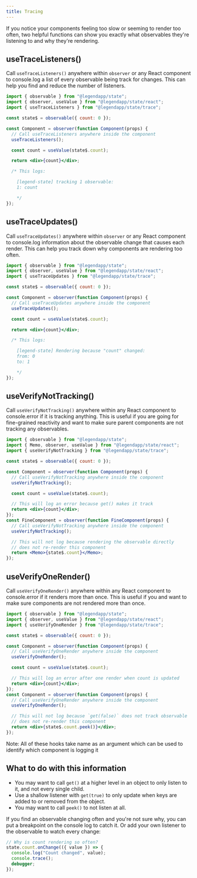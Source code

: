 ```yaml
---
title: Tracing
---
```


If you notice your components feeling too slow or seeming to render too often, two helpful functions can show you exactly what observables they're listening to and why they're rendering.

## useTraceListeners()

Call `useTraceListeners()` anywhere within `observer` or any React component to console.log a list of every observable being track for changes. This can help you find and reduce the number of listeners.

```jsx
import { observable } from "@legendapp/state";
import { observer, useValue } from "@legendapp/state/react";
import { useTraceListeners } from "@legendapp/state/trace";

const state$ = observable({ count: 0 });

const Component = observer(function Component(props) {
  // Call useTraceListeners anywhere inside the component
  useTraceListeners();

  const count = useValue(state$.count);

  return <div>{count}</div>;

  /* This logs:

    [legend-state] tracking 1 observable:
    1: count

    */
});
```

## useTraceUpdates()

Call `useTraceUpdates()` anywhere within `observer` or any React component to console.log information about the observable change that causes each render. This can help you track down why components are rendering too often.

```jsx
import { observable } from "@legendapp/state";
import { observer, useValue } from "@legendapp/state/react";
import { useTraceUpdates } from "@legendapp/state/trace";

const state$ = observable({ count: 0 });

const Component = observer(function Component(props) {
  // Call useTraceUpdates anywhere inside the component
  useTraceUpdates();

  const count = useValue(state$.count);

  return <div>{count}</div>;

  /* This logs:

    [legend-state] Rendering because "count" changed:
    from: 0
    to: 1

    */
});
```

## useVerifyNotTracking()

Call `useVerifyNotTracking()` anywhere within any React component to console.error if it is tracking anything. This is useful if you are going for fine-grained reactivity and want to make sure parent components are not tracking any observables.

```jsx
import { observable } from "@legendapp/state";
import { Memo, observer, useValue } from "@legendapp/state/react";
import { useVerifyNotTracking } from "@legendapp/state/trace";

const state$ = observable({ count: 0 });

const Component = observer(function Component(props) {
  // Call useVerifyNotTracking anywhere inside the component
  useVerifyNotTracking();

  const count = useValue(state$.count);

  // This will log an error because get() makes it track
  return <div>{count}</div>;
});
const FineComponent = observer(function FineComponent(props) {
  // Call useVerifyNotTracking anywhere inside the component
  useVerifyNotTracking();

  // This will not log because rendering the observable directly
  // does not re-render this component
  return <Memo>{state$.count}</Memo>;
});
```

## useVerifyOneRender()

Call `useVerifyOneRender()` anywhere within any React component to console.error if it renders more than once. This is useful if you and want to make sure components are not rendered more than once.

```jsx
import { observable } from "@legendapp/state";
import { observer, useValue } from "@legendapp/state/react";
import { useVerifyOneRender } from "@legendapp/state/trace";

const state$ = observable({ count: 0 });

const Component = observer(function Component(props) {
  // Call useVerifyOneRender anywhere inside the component
  useVerifyOneRender();

  const count = useValue(state$.count);

  // This will log an error after one render when count is updated
  return <div>{count}</div>;
});
const Component = observer(function Component(props) {
  // Call useVerifyOneRender anywhere inside the component
  useVerifyOneRender();

  // This will not log because `get(false)` does not track observable
  // does not re-render this component
  return <div>{state$.count.peek()}</div>;
});
```

<Callout>
Note: All of these hooks take name as an argument which can be used to identify which component is logging it
</Callout>

## What to do with this information

- You may want to call `get()` at a higher level in an object to only listen to it, and not every single child.
- Use a shallow listener with `get(true)` to only update when keys are added to or removed from the object.
- You may want to call `peek()` to not listen at all.

If you find an observable changing often and you're not sure why, you can put a breakpoint on the console log to catch it. Or add your own listener to the observable to watch every change:

```js
// Why is count rendering so often?
state.count.onChange(({ value }) => {
  console.log("Count changed", value);
  console.trace();
  debugger;
});
```
